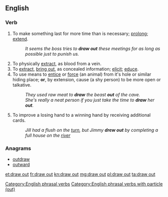 ==English==

===Verb===
{{en-verb|head=[[draw]] [[out]]|draws out|drawing out|drew out|drawn out}}

# To make something last for more time than is necessary; [[prolong]]; [[extend]].
#: ''It seems the boss tries to '''draw out''' these meetings for as long as possible just to punish us.''
# To physically [[extract]], as blood from a vein.
# To [[extract]], [[bring out]], as concealed information; [[elicit]]; [[educe]].
# To use means to [[entice]] or [[force]] (an animal) from it's hole or similar hiding place; '''or''', by extension, cause (a shy person) to be more open or talkative.
#: ''They used raw meat to '''draw''' the beast '''out''' of the cave.''
#: ''She's really a neat person if you just take the time to '''draw''' her '''out'''.''
# {{poker}} To improve a losing hand to a winning hand by receiving additional cards.
#: ''Jill had a flush on the [[turn]], but Jimmy '''drew out''' by completing a full house on the [[river]]''

===Anagrams===
* [[outdraw#English|outdraw]]
* [[outward#English|outward]]

[[Category:English phrasal verbs]]
[[Category:English phrasal verbs with particle (out)]]

[[et:draw out]]
[[fr:draw out]]
[[kn:draw out]]
[[mg:draw out]]
[[pl:draw out]]
[[ta:draw out]]